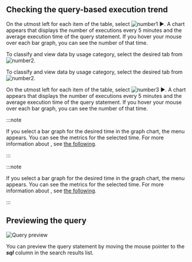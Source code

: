 ## Checking the query-based execution trend

<Xclude product='postgresql,mysql,oracle,cubrid,mssql'>

On the utmost left for each item of the table, select ![number1](/img/number-01.png) ►. A chart appears that displays the number of executions every 5 minutes and the average execution time of the query statement. If you hover your mouse over each bar graph, you can see the number of that time.

To classify and view data by usage category, select the desired tab from ![number2](/img/number-02.png).

</Xclude>

<InDoc product='postgresql,mysql,oracle,cubrid'>

To classify and view data by usage category, select the desired tab from ![number2](/img/number-02.png).

On the utmost left for each item of the table, select ![number3](/img/number-03.png) ►. A chart appears that displays the number of executions every 5 minutes and the average execution time of the query statement. If you hover your mouse over each bar graph, you can see the number of that time.

</InDoc>

<InDoc product="postgresql,mysql">

:::note

If you select a bar graph for the desired time in the graph chart, the <Cmdname sid="side_dbMonitoring" className="uitext" /> menu appears. You can see the metrics for the selected time. For more information about <Cmdname sid="side_dbMonitoring" className="uitext" />, see [the following](instance-monitoring).

:::

</InDoc>

<InDoc product="oracle,cubrid">

:::note

If you select a bar graph for the desired time in the graph chart, the <Cmdname sid="side_dbTrend" className="uitext" /> menu appears. You can see the metrics for the selected time. For more information about <Cmdname sid="side_dbTrend" className="uitext" />, see [the following](analysis-count-trend).

:::

</InDoc>

## Previewing the query

![Query preview](/img/db-sql-preview.png)

You can preview the query statement by moving the mouse pointer to the **_sql_** column in the search results list.
